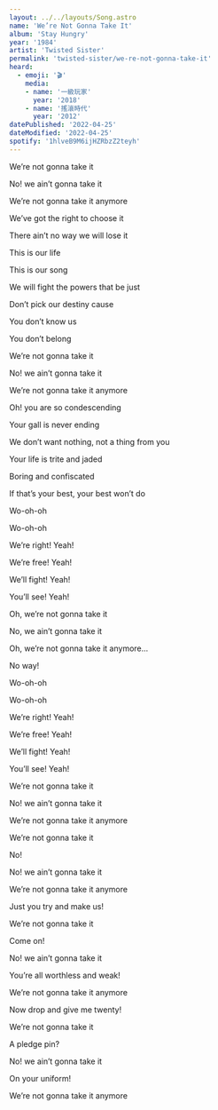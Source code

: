 ```yaml
---
layout: ../../layouts/Song.astro
name: 'We’re Not Gonna Take It'
album: 'Stay Hungry'
year: '1984'
artist: 'Twisted Sister'
permalink: 'twisted-sister/we-re-not-gonna-take-it'
heard:
  - emoji: '🎬'
    media:
    - name: '一級玩家'
      year: '2018'
    - name: '搖滾時代'
      year: '2012'
datePublished: '2022-04-25'
dateModified: '2022-04-25'
spotify: '1hlveB9M6ijHZRbzZ2teyh'
---
```


<LyricSection>

We&rsquo;re not gonna take it

No! we ain&rsquo;t gonna take it

We&rsquo;re not gonna take it anymore

</LyricSection>

<LyricSection>

We&rsquo;ve got the right to choose it

There ain&rsquo;t no way we will lose it

This is our life

This is our song

We will fight the powers that be just

Don&rsquo;t pick our destiny cause

You don&rsquo;t know us

You don&rsquo;t belong

</LyricSection>

<LyricSection>

We&rsquo;re not gonna take it

No! we ain&rsquo;t gonna take it

We&rsquo;re not gonna take it anymore

</LyricSection>

<LyricSection>

Oh! you are so condescending

Your gall is never ending

We don&rsquo;t want nothing, not a thing from you

</LyricSection>

<LyricSection>

Your life is trite and jaded

Boring and confiscated

If that&rsquo;s your best, your best won&rsquo;t do

</LyricSection>

<LyricSection>

Wo-oh-oh

Wo-oh-oh

We&rsquo;re right! Yeah!

We&rsquo;re free! Yeah!

We&rsquo;ll fight! Yeah!

You&rsquo;ll see! Yeah!

</LyricSection>

<LyricSection>

Oh, we&rsquo;re not gonna take it

No, we ain&rsquo;t gonna take it

Oh, we&rsquo;re not gonna take it anymore...

No way!

</LyricSection>

<LyricSection>

Wo-oh-oh

Wo-oh-oh

We&rsquo;re right! Yeah!

We&rsquo;re free! Yeah!

We&rsquo;ll fight! Yeah!

You&rsquo;ll see! Yeah!

</LyricSection>

<LyricSection>

We&rsquo;re not gonna take it

No! we ain&rsquo;t gonna take it

We&rsquo;re not gonna take it anymore

We&rsquo;re not gonna take it

No!

No! we ain&rsquo;t gonna take it

We&rsquo;re not gonna take it anymore

Just you try and make us!

</LyricSection>

<LyricSection>

We&rsquo;re not gonna take it

Come on!

No! we ain&rsquo;t gonna take it

You&rsquo;re all worthless and weak!

We&rsquo;re not gonna take it anymore

Now drop and give me twenty!

We&rsquo;re not gonna take it

A pledge pin?

No! we ain&rsquo;t gonna take it

On your uniform!

We&rsquo;re not gonna take it anymore

</LyricSection>
